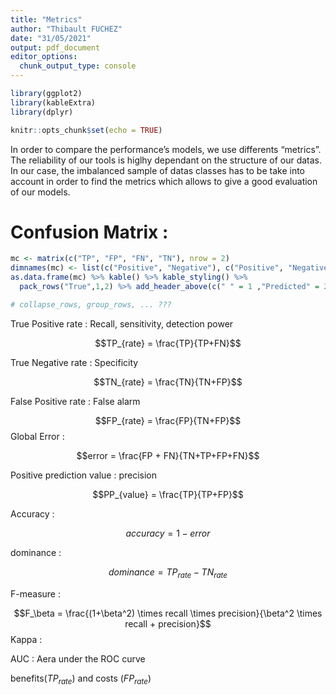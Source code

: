 ```yaml
---
title: "Metrics"
author: "Thibault FUCHEZ"
date: "31/05/2021"
output: pdf_document
editor_options: 
  chunk_output_type: console
---
```


```r
library(ggplot2)
library(kableExtra)
library(dplyr)
```


```r
knitr::opts_chunk$set(echo = TRUE)
```

In order to compare the performance's models, we use differents "metrics". The reliability of our tools is higlhy dependant on the structure of our datas. In our case, the imbalanced sample of datas classes has to be take into account in order to find the metrics which allows to give a good evaluation of our models. 

# Confusion Matrix : 

```r
mc <- matrix(c("TP", "FP", "FN", "TN"), nrow = 2)
dimnames(mc) <- list(c("Positive", "Negative"), c("Positive", "Negative"))
as.data.frame(mc) %>% kable() %>% kable_styling() %>% 
  pack_rows("True",1,2) %>% add_header_above(c(" " = 1 ,"Predicted" = 2))

# collapse_rows, group_rows, ... ???
```

True Positive rate : Recall, sensitivity, detection power 

$$TP_{rate} = \frac{TP}{TP+FN}$$

True Negative rate : Specificity

$$TN_{rate} = \frac{TN}{TN+FP}$$

False Positive rate : False alarm 

$$FP_{rate} = \frac{FP}{TN+FP}$$
Global Error : 

$$error = \frac{FP + FN}{TN+TP+FP+FN}$$

Positive prediction value : precision

$$PP_{value} = \frac{TP}{TP+FP}$$

Accuracy : 

$$accuracy = 1 - error$$

dominance :

$$dominance = TP_{rate} - TN_{rate}$$

F-measure : 

$$F_\beta = \frac{(1+\beta^2) \times recall \times precision}{\beta^2 \times recall + precision}$$
Kappa : 

AUC : Aera under the ROC curve

benefits($TP_{rate}$) and costs ($FP_{rate}$)